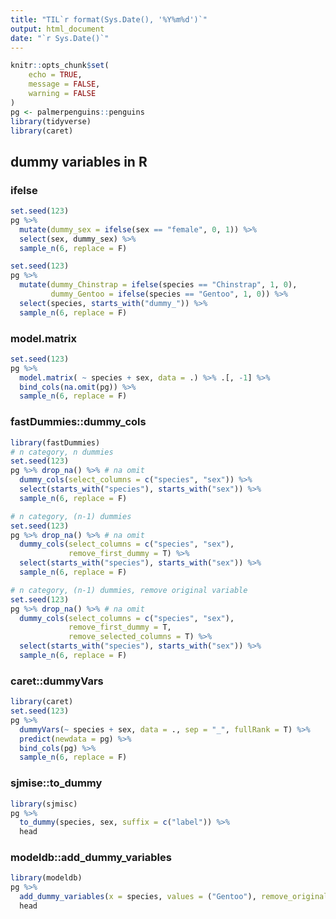 ```yaml
---
title: "TIL`r format(Sys.Date(), '%Y%m%d')`"
output: html_document
date: "`r Sys.Date()`"
---
```


```r
knitr::opts_chunk$set(
	echo = TRUE,
	message = FALSE,
	warning = FALSE
)
pg <- palmerpenguins::penguins
library(tidyverse)
library(caret)
```

## dummy variables in R

### ifelse

```r
set.seed(123)
pg %>% 
  mutate(dummy_sex = ifelse(sex == "female", 0, 1)) %>% 
  select(sex, dummy_sex) %>%
  sample_n(6, replace = F)
```

```r
set.seed(123)
pg %>% 
  mutate(dummy_Chinstrap = ifelse(species == "Chinstrap", 1, 0),
         dummy_Gentoo = ifelse(species == "Gentoo", 1, 0)) %>% 
  select(species, starts_with("dummy_")) %>%
  sample_n(6, replace = F)
```

### model.matrix

```r
set.seed(123)
pg %>% 
  model.matrix( ~ species + sex, data = .) %>% .[, -1] %>% 
  bind_cols(na.omit(pg)) %>% 
  sample_n(6, replace = F)
```


### fastDummies::dummy_cols

```r
library(fastDummies)
# n category, n dummies
set.seed(123)
pg %>% drop_na() %>% # na omit
  dummy_cols(select_columns = c("species", "sex")) %>% 
  select(starts_with("species"), starts_with("sex")) %>% 
  sample_n(6, replace = F)
```

```r
# n category, (n-1) dummies
set.seed(123)
pg %>% drop_na() %>% # na omit
  dummy_cols(select_columns = c("species", "sex"),
             remove_first_dummy = T) %>% 
  select(starts_with("species"), starts_with("sex")) %>% 
  sample_n(6, replace = F)
```


```r
# n category, (n-1) dummies, remove original variable
set.seed(123)
pg %>% drop_na() %>% # na omit
  dummy_cols(select_columns = c("species", "sex"), 
             remove_first_dummy = T,
             remove_selected_columns = T) %>% 
  select(starts_with("species"), starts_with("sex")) %>% 
  sample_n(6, replace = F)
```

### caret::dummyVars

```r
library(caret)
set.seed(123)
pg %>% 
  dummyVars(~ species + sex, data = ., sep = "_", fullRank = T) %>% 
  predict(newdata = pg) %>% 
  bind_cols(pg) %>% 
  sample_n(6, replace = F)
```

### sjmise::to_dummy

```r
library(sjmisc)
pg %>% 
  to_dummy(species, sex, suffix = c("label")) %>% 
  head
```

### modeldb::add_dummy_variables

```r
library(modeldb)
pg %>% 
  add_dummy_variables(x = species, values = ("Gentoo"), remove_original = F, auto_values = T) %>% 
  head
```

